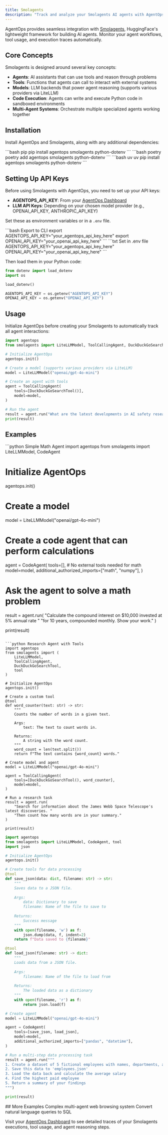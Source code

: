 ```yaml
---
title: Smolagents
description: "Track and analyze your Smolagents AI agents with AgentOps"
---
```


AgentOps provides seamless integration with [Smolagents](https://github.com/huggingface/smolagents), HuggingFace's lightweight framework for building AI agents. Monitor your agent workflows, tool usage, and execution traces automatically.

## Core Concepts

Smolagents is designed around several key concepts:

- **Agents**: AI assistants that can use tools and reason through problems
- **Tools**: Functions that agents can call to interact with external systems
- **Models**: LLM backends that power agent reasoning (supports various providers via LiteLLM)
- **Code Execution**: Agents can write and execute Python code in sandboxed environments
- **Multi-Agent Systems**: Orchestrate multiple specialized agents working together

## Installation

Install AgentOps and Smolagents, along with any additional dependencies:

<CodeGroup>
  ```bash pip
  pip install agentops smolagents python-dotenv
  ```
  ```bash poetry
  poetry add agentops smolagents python-dotenv
  ```
  ```bash uv
  uv pip install agentops smolagents python-dotenv
  ```
</CodeGroup>

## Setting Up API Keys

Before using Smolagents with AgentOps, you need to set up your API keys:
- **AGENTOPS_API_KEY**: From your [AgentOps Dashboard](https://app.agentops.ai/)
- **LLM API Keys**: Depending on your chosen model provider (e.g., OPENAI_API_KEY, ANTHROPIC_API_KEY)

Set these as environment variables or in a `.env` file.

<CodeGroup>
  ```bash Export to CLI
  export AGENTOPS_API_KEY="your_agentops_api_key_here"
  export OPENAI_API_KEY="your_openai_api_key_here"
  ```
  ```txt Set in .env file
  AGENTOPS_API_KEY="your_agentops_api_key_here"
  OPENAI_API_KEY="your_openai_api_key_here"
  ```
</CodeGroup>

Then load them in your Python code:
```python
from dotenv import load_dotenv
import os

load_dotenv()

AGENTOPS_API_KEY = os.getenv("AGENTOPS_API_KEY")
OPENAI_API_KEY = os.getenv("OPENAI_API_KEY")
```

## Usage

Initialize AgentOps before creating your Smolagents to automatically track all agent interactions:

```python
import agentops
from smolagents import LiteLLMModel, ToolCallingAgent, DuckDuckGoSearchTool

# Initialize AgentOps
agentops.init()

# Create a model (supports various providers via LiteLLM)
model = LiteLLMModel("openai/gpt-4o-mini")

# Create an agent with tools
agent = ToolCallingAgent(
    tools=[DuckDuckGoSearchTool()],
    model=model,
)

# Run the agent
result = agent.run("What are the latest developments in AI safety research?")
print(result)
```

## Examples

<CodeGroup>
```python Simple Math Agent
import agentops
from smolagents import LiteLLMModel, CodeAgent

# Initialize AgentOps
agentops.init()

# Create a model
model = LiteLLMModel("openai/gpt-4o-mini")

# Create a code agent that can perform calculations
agent = CodeAgent(
    tools=[],  # No external tools needed for math
    model=model,
    additional_authorized_imports=["math", "numpy"],
)

# Ask the agent to solve a math problem
result = agent.run(
    "Calculate the compound interest on $10,000 invested at 5% annual rate "
    "for 10 years, compounded monthly. Show your work."
)

print(result)
```

```python Research Agent with Tools
import agentops
from smolagents import (
    LiteLLMModel,
    ToolCallingAgent,
    DuckDuckGoSearchTool,
    tool
)

# Initialize AgentOps
agentops.init()

# Create a custom tool
@tool
def word_counter(text: str) -> str:
    """
    Counts the number of words in a given text.
    
    Args:
        text: The text to count words in.
        
    Returns:
        A string with the word count.
    """
    word_count = len(text.split())
    return f"The text contains {word_count} words."

# Create model and agent
model = LiteLLMModel("openai/gpt-4o-mini")

agent = ToolCallingAgent(
    tools=[DuckDuckGoSearchTool(), word_counter],
    model=model,
)

# Run a research task
result = agent.run(
    "Search for information about the James Webb Space Telescope's latest discoveries. "
    "Then count how many words are in your summary."
)

print(result)
```

```python Multi-Step Task Agent
import agentops
from smolagents import LiteLLMModel, CodeAgent, tool
import json

# Initialize AgentOps
agentops.init()

# Create tools for data processing
@tool
def save_json(data: dict, filename: str) -> str:
    """
    Saves data to a JSON file.
    
    Args:
        data: Dictionary to save
        filename: Name of the file to save to
        
    Returns:
        Success message
    """
    with open(filename, 'w') as f:
        json.dump(data, f, indent=2)
    return f"Data saved to {filename}"

@tool
def load_json(filename: str) -> dict:
    """
    Loads data from a JSON file.
    
    Args:
        filename: Name of the file to load from
        
    Returns:
        The loaded data as a dictionary
    """
    with open(filename, 'r') as f:
        return json.load(f)

# Create agent
model = LiteLLMModel("openai/gpt-4o-mini")

agent = CodeAgent(
    tools=[save_json, load_json],
    model=model,
    additional_authorized_imports=["pandas", "datetime"],
)

# Run a multi-step data processing task
result = agent.run("""
1. Create a dataset of 5 fictional employees with names, departments, and salaries
2. Save this data to 'employees.json'
3. Load the data back and calculate the average salary
4. Find the highest paid employee
5. Return a summary of your findings
""")

print(result)
```
</CodeGroup>
## More Examples

<CardGroup cols={2}>
  <Card title="Multi-Agent System" icon="notebook" href="/v2/examples/smolagents" newTab={true}>
    Complex multi-agent web browsing system
  </Card>
  <Card title="Text to SQL Agent" icon="notebook" href="https://github.com/AgentOps-AI/agentops/blob/main/examples/smolagents/text_to_sql.ipynb" newTab={true}>
    Convert natural language queries to SQL
  </Card>
</CardGroup>

Visit your [AgentOps Dashboard](https://app.agentops.ai) to see detailed traces of your Smolagents executions, tool usage, and agent reasoning steps.

<script type="module" src="/scripts/github_stars.js"></script>
<script type="module" src="/scripts/scroll-img-fadein-animation.js"></script>
<script type="module" src="/scripts/button_heartbeat_animation.js"></script>
<script type="css" src="/styles/styles.css"></script>